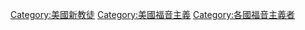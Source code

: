 [[Category:美國新教徒|Category:美國新教徒]]
[[Category:美國福音主義|Category:美國福音主義]]
[[Category:各國福音主義者|Category:各國福音主義者]]